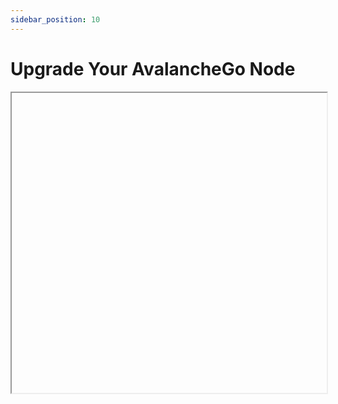 ```yaml
---
sidebar_position: 10
---
```





# Upgrade Your AvalancheGo Node

<Iframe url="https://www.youtube.com/embed/o4Fww-sHoaQ"
        width="100%"
        height="480px"
        id="myId"
        className="video-container"
        display="initial"
        position="relative"
        allow="accelerometer; autoplay; clipboard-write; encrypted-media; gyroscope; picture-in-picture" 
        allowfullscreen
        />


## **Backup your node**

Before upgrading your node, it is recommended you backup your staker files which are used to identify your node on the network. In the default installation, you can copy them by running following commands:

```text
cd
cp ~/.avalanchego/staking/staker.crt .
cp ~/.avalanchego/staking/staker.key .
```

Then download `staker.crt` and `staker.key` files and keep them somewhere safe and private. If anything happens to your node or the machine node runs on, these files can be used to fully recreate your node.

If you use your node for development purposes and have keystore users on your node, you should back up those too.

## Node installed using the installer script

If you installed your node using the [installer script](set-up-node-with-installer.md), to upgrade your node, just run the installer script again.

```text
./avalanchego-installer.sh
```

It will detect that you already have AvalancheGo installed:

```text
AvalancheGo installer
---------------------
Preparing environment...
Found 64bit Intel/AMD architecture...
Found AvalancheGo systemd service already installed, switching to upgrade mode.
Stopping service...
```

It will then upgrade your node to the latest version, and after it's done, start the node back up, and print out the information about the latest version:

```text
Node upgraded, starting service...
New node version:
avalanche/1.1.1 [network=mainnet, database=v1.0.0, commit=f76f1fd5f99736cf468413bbac158d6626f712d2]
Done!
```

And that is it, your node is upgraded to the latest version.

If you installed your node manually, proceed with the rest of the tutorial.

## **Stop the old node version**

After the backup is secured, you may start upgrading your node. Begin by stopping the currently running version.

### Node running from terminal

If your node is running in a terminal stop it by pressing `ctrl+c`.

### Node running as a service

If your node is running as a service, stop it by entering:

`sudo systemctl stop avalanchego.service`

(your service may be named differently, `avalanche.service`, or similar)

### Node running in background

If your node is running in the background (by running with `nohup`, for example) then find the process running the node by running `ps aux | grep avalanche`. This will produce output like:

```text
ubuntu  6834  0.0  0.0   2828   676 pts/1    S+   19:54   0:00 grep avalanche
ubuntu  2630 26.1  9.4 2459236 753316 ?      Sl   Dec02 1220:52 /home/ubuntu/build/avalanchego
```

In this example, second line shows information about your node. Note the process id, in this case, `2630`. Stop the node by running `kill -2 2630`.

Now we are ready to download the new version of the node. You can either download the source code and then build the binary program, or you can download the pre-built binary. You don’t need to do both.

Downloading pre-built binary is easier and recommended if you're just looking to run your own node and stake on it.

Building the node [from source](upgrade-your-avalanchego-node.mdx#build-from-source) is recommended if you're a developer looking to experiment and build on Avalanche.

## **Download Pre-built Binary**

If you want to download a pre-built binary instead of building it yourself, go to our [releases page](https://github.com/ava-labs/avalanchego/releases), and select the release you want (probably the latest one.)

Under `Assets`, select the appropriate file.

For MacOS:  
Download: `avalanchego-macos-<VERSION>.zip`  
Unzip: `unzip avalanchego-macos-<VERSION>.zip`  
The resulting folder, `avalanchego-<VERSION>`, contains the binaries.

For Linux on PCs or cloud providers:  
Download: `avalanchego-linux-amd64-<VERSION>.tar.gz`  
Unzip: `tar -xvf avalanchego-linux-amd64-<VERSION>.tar.gz`  
The resulting folder, `avalanchego-<VERSION>-linux`, contains the binaries.

For Linux on RaspberryPi4 or similar Arm64-based computers:  
Download: `avalanchego-linux-arm64-<VERSION>.tar.gz`  
Unzip: `tar -xvf avalanchego-linux-arm64-<VERSION>.tar.gz`  
The resulting folder, `avalanchego-<VERSION>-linux`, contains the binaries.

You are now ready to run the new version of the node.

### Running the node from terminal

If you are using the pre-built binaries on MacOS:

```cpp
./avalanchego-<VERSION>/build/avalanchego
```

If you are using the pre-built binaries on Linux:

```cpp
./avalanchego-<VERSION>-linux/avalanchego
```

Add `nohup` at the start of the command if you want to run the node in the background.

### Running the node as a service

If you're running the node as a service, you need to replace the old binaries with the new ones.

`cp -r avalanchego-<VERSION>-linux/* <DIRECTORY_WITH_OLD_BINARIES>`

and then restart the service with `sudo systemctl start avalanchego.service`.

## **Build from source**

First clone our Github repo (you can skip this step if you’ve done this before):

```text
git clone https://github.com/ava-labs/avalanchego.git
```

Then move to the avalanchego directory:

```text
cd avalanchego
```

Pull the latest code:

```text
git pull
```

NOTE: if the master branch has not been updated with the latest release tag, you can get to it directly via first running `git fetch --all --tags` and then `git checkout --force tags/<tag>` (where `<tag>` is the latest release tag; for example `v1.3.2`) instead of `git pull`. Note that your local copy will be in a 'detached HEAD' state, which is not an issue if you do not make changes to the source that you want push back to the repository (in which case you should check out to a branch and to the ordinary merges). Note also that the `--force` flag will disregard any local changes you might have.

Check that your local code is up to date. Do:

```text
git rev-parse HEAD
```

and check that the first 7 characters printed match the Latest commit field on our [Github.](https://github.com/ava-labs/avalanchego)

NOTE: if you used the `git checkout tags/<tag>` then these first 7 characters should match commit hash of that tag.

Now build the binary:

```text
./scripts/build.sh
```

This should print:

```text
Build Successful
```

You can check what version you’re running by doing:

```text
./build/avalanchego --version
```

You can run your node with:

```text
./build/avalanchego
```

